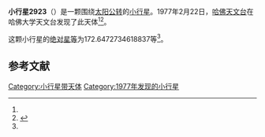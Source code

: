 {{Infobox planet
| bgcolour = #FFFFC0
| name = 2923 Schuyler
| symbol = 
| image = 
| caption = 
| discovery = yes
| discovery_ref = 
| discoverer = [[哈佛天文台|哈佛天文台]]
| discovery_site = [[哈佛大学天文台|哈佛大学天文台]] 
| discovered = 1977年2月22日
| designations = yes
| mp_name = 
| named_after = 
| alt_names = 1977 DA/ 1958 GG / 1977 DF3 / 1979 SP11 / 1981 EY24
| mp_category = [[主带小行星|主带小行星]]
| orbit_ref = <ref name="a">[http://ssd.jpl.nasa.gov/sbdb.cgi?sstr=2923 2923 Schuyler] {{Wayback|url=http://ssd.jpl.nasa.gov/sbdb.cgi?sstr=2923 |date=20200820021024 }}，小行星數據庫瀏覽器（JPL Small-Body Database Browser）－[[美国国家航空航天局|美国国家航空航天局]]喷气推进实验室</ref>
| epoch = 2456400.5 (2013年4月18日更新)
| aphelion = {{convert|2.778178260486059|AU|km|3|abbr=on|lk=out}}
| perihelion = {{convert|2.130390672659748|AU|km|3|abbr=on}}
| semimajor = {{convert|2.454284466572903|AU|km|3|abbr=on}}
| eccentricity = 0.131970763
| period = 1404.383683 [[日|日]]<br />3.84[[儒略年|儒略年]]
| avg_speed = 
| inclination = 2.871868222236311
| asc_node = 350.7298116171914
| mean_anomaly = 
| arg_peri = 172.6472734618837
| satellites = 
| physical_characteristics = yes
| dimensions = 
| mass = 
| density = 
| surface_grav = 
| escape_velocity = 
| sidereal_day = 
| axial_tilt = 
| pole_ecliptic_lat = 
| pole_ecliptic_lon = 
| albedo = 
| temperatures= 
| temp_name1 = 
| mean_temp_1 = 
| max_temp_1 = 
| temp_name2 = 
| max_temp_2 = 
| spectral_type = 
| abs_magnitude = 172.6472734618837
}}

'''小行星2923'''（{{lang-en|2923 Schuyler}}）是一颗围绕[[太阳|太阳]][[公转|公转]]的[[小行星|小行星]]。1977年2月22日，[[哈佛天文台|哈佛天文台]]在哈佛大学天文台发现了此天体<ref name="a" /><ref>{{cite news|title=小行星列表|url=http://cfa-www.harvard.edu/iau/lists/NumberedMPs.txt|accessdate=2013-07-08|newspaper=哈佛大学|archive-date=2008-05-17|archive-url=https://web.archive.org/web/20080517010638/http://cfa-www.harvard.edu/iau/lists/NumberedMPs.txt|dead-url=no}}</ref>。

这颗小行星的[[绝对星等|绝对星等]]为172.6472734618837等<ref name="a" />。

==参考文献==
{{reflist}}
{{Minor Planet Number|[[小行星2922|小行星2922]]|[[小行星2924|小行星2924]]}}

{{小天体}}

[[Category:小行星带天体|Category:小行星带天体]]
[[Category:1977年发现的小行星|Category:1977年发现的小行星]]

{{asteroid-stub}}